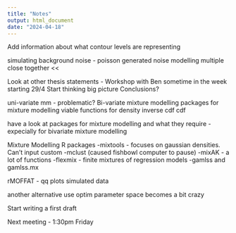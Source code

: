 ```yaml
---
title: "Notes"
output: html_document
date: "2024-04-18"
---
```


Add information about what contour levels are representing

simulating background noise - poisson generated noise
modelling multiple close together << 

Look at other thesis statements - Workshop with Ben sometime in the week starting 29/4
Start thinking big picture
Conclusions?

uni-variate mm - problematic?
Bi-variate mixture modelling
packages for mixture modelling
viable functions for density
inverse cdf
cdf

have a look at packages for mixture modelling and what they require - expecially for bivariate mixture modelling

Mixture Modelling R packages
-mixtools - focuses on gaussian densities. Can't input custom
-mclust (caused fishbowl computer to pause) 
-mixAK - a lot of functions
-flexmix - finite mixtures of regression models
-gamlss and gamlss.mx


rMOFFAT - qq plots
simulated data

another alternative
use optim 
parameter space becomes a bit crazy

Start writing a first draft


Next meeting - 1:30pm Friday